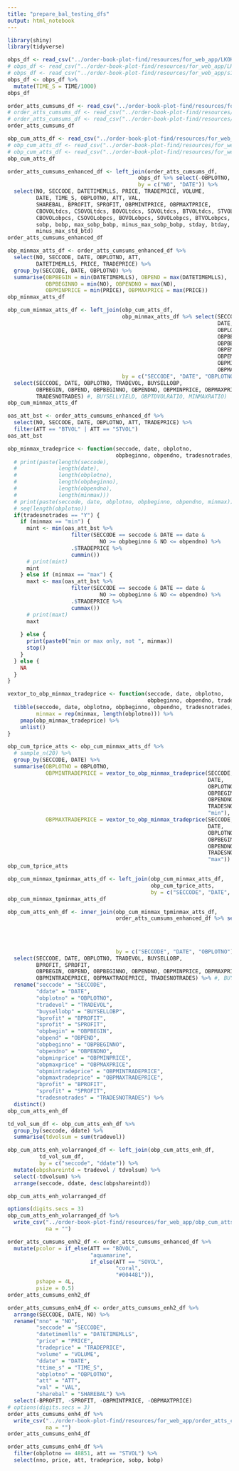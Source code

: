 ```yaml
---
title: "prepare_bal_testing_dfs"
output: html_notebook
---
```



```r
library(shiny)
library(tidyverse)
```
```r
obps_df <- read_csv("../order-book-plot-find/resources/for_web_app/LKOH-GMKN-2007-10-08-09_obps.csv")
# obps_df <- read_csv("../order-book-plot-find/resources/for_web_app/LKOH-2007-10-08_obps.csv")
# obps_df <- read_csv("../order-book-plot-find/resources/for_web_app/s1_s2_2007_obps.csv")
obps_df <- obps_df %>% 
  mutate(TIME_S = TIME/1000)
obps_df
```


```r
order_atts_cumsums_df <- read_csv("../order-book-plot-find/resources/for_web_app/LKOH-GMKN-2007-10-08-09_order_atts_cumsums.csv")
# order_atts_cumsums_df <- read_csv("../order-book-plot-find/resources/for_web_app/LKOH-2007-10-08_order_atts_cumsums.csv")
# order_atts_cumsums_df <- read_csv("../order-book-plot-find/resources/for_web_app/s1_s2_2007_order_atts_cumsums.csv")
order_atts_cumsums_df
```

```r
obp_cum_atts_df <- read_csv("../order-book-plot-find/resources/for_web_app/LKOH-GMKN-2007-10-08-09_obp_cum_atts.csv")
# obp_cum_atts_df <- read_csv("../order-book-plot-find/resources/for_web_app/LKOH-2007-10-08_obp_cum_atts.csv")
# obp_cum_atts_df <- read_csv("../order-book-plot-find/resources/for_web_app/s1_s2_2007_obp_cum_atts.csv")
obp_cum_atts_df
```

```r
order_atts_cumsums_enhanced_df <- left_join(order_atts_cumsums_df, 
                                         obps_df %>% select(-OBPLOTNO, -SECCODE), 
                                         by = c("NO", "DATE")) %>% 
  select(NO, SECCODE, DATETIMEMLLS, PRICE, TRADEPRICE, VOLUME, 
         DATE, TIME_S, OBPLOTNO, ATT, VAL, 
         SHAREBAL, BPROFIT, SPROFIT, OBPMINTPRICE, OBPMAXTPRICE,
         CBOVOLtdcs, CSOVOLtdcs, BOVOLtdcs, SOVOLtdcs, BTVOLtdcs, STVOLtdcs, 
         CBOVOLobpcs, CSOVOLobpcs, BOVOLobpcs, SOVOLobpcs, BTVOLobpcs, STVOLobpcs,
         sobp, bobp, max_sobp_bobp, minus_max_sobp_bobp, stday, btday, max_std_btd,
         minus_max_std_btd)
order_atts_cumsums_enhanced_df
```

```r
obp_minmax_atts_df <- order_atts_cumsums_enhanced_df %>% 
  select(NO, SECCODE, DATE, OBPLOTNO, ATT,
         DATETIMEMLLS, PRICE, TRADEPRICE) %>% 
  group_by(SECCODE, DATE, OBPLOTNO) %>% 
  summarise(OBPBEGIN = min(DATETIMEMLLS), OBPEND = max(DATETIMEMLLS), 
            OBPBEGINNO = min(NO), OBPENDNO = max(NO),
            OBPMINPRICE = min(PRICE), OBPMAXPRICE = max(PRICE))
obp_minmax_atts_df
```

```r
obp_cum_minmax_atts_df <- left_join(obp_cum_atts_df, 
                                    obp_minmax_atts_df %>% select(SECCODE,
                                                                  DATE,
                                                                  OBPLOTNO,
                                                                  OBPBEGIN,
                                                                  OBPBEGINNO,
                                                                  OBPENDNO,
                                                                  OBPEND,
                                                                  OBPMINPRICE,
                                                                  OBPMAXPRICE),
                                    by = c("SECCODE", "DATE", "OBPLOTNO")) %>% 
  select(SECCODE, DATE, OBPLOTNO, TRADEVOL, BUYSELLOBP,
         OBPBEGIN, OBPEND, OBPBEGINNO, OBPENDNO, OBPMINPRICE, OBPMAXPRICE,
         TRADESNOTRADES) #, BUYSELLYIELD, OBPTDVOLRATIO, MINMAXRATIO)
obp_cum_minmax_atts_df
```

```r
oas_att_bst <- order_atts_cumsums_enhanced_df %>% 
  select(NO, SECCODE, DATE, OBPLOTNO, ATT, TRADEPRICE) %>% 
  filter(ATT == "BTVOL" | ATT == "STVOL")
oas_att_bst
```

```r
obp_minmax_tradeprice <- function(seccode, date, obplotno, 
                                  obpbeginno, obpendno, tradesnotrades, minmax) {
  # print(paste(length(seccode),
  #             length(date),
  #             length(obplotno),
  #             length(obpbeginno),
  #             length(obpendno),
  #             length(minmax)))
  # print(paste(seccode, date, obplotno, obpbeginno, obpendno, minmax))
  # seq(length(obplotno))
  if(tradesnotrades == "Y") {
    if (minmax == "min") {
      mint <- min(oas_att_bst %>%
                    filter(SECCODE == seccode & DATE == date & 
                             NO >= obpbeginno & NO <= obpendno) %>% 
                    .$TRADEPRICE %>%
                    cummin())
      # print(mint)
      mint
    } else if (minmax == "max") {
      maxt <- max(oas_att_bst %>%
                    filter(SECCODE == seccode & DATE == date & 
                             NO >= obpbeginno & NO <= obpendno) %>% 
                    .$TRADEPRICE %>%
                    cummax())
      # print(maxt)
      maxt
      
    } else {
      print(paste0("min or max only, not ", minmax))
      stop()
    }
  } else {
    NA
  }
}
```

```r
vextor_to_obp_minmax_tradeprice <- function(seccode, date, obplotno, 
                                            obpbeginno, obpendno, tradesnotrades, minmax) {
  tibble(seccode, date, obplotno, obpbeginno, obpendno, tradesnotrades,
         minmax = rep(minmax, length(obplotno))) %>% 
    pmap(obp_minmax_tradeprice) %>% 
    unlist()
}
```

```r
obp_cum_tprice_atts <- obp_cum_minmax_atts_df %>% 
  # sample_n(20) %>% 
  group_by(SECCODE, DATE) %>% 
  summarise(OBPLOTNO = OBPLOTNO,
            OBPMINTRADEPRICE = vextor_to_obp_minmax_tradeprice(SECCODE,
                                                               DATE,
                                                               OBPLOTNO,
                                                               OBPBEGINNO,
                                                               OBPENDNO,
                                                               TRADESNOTRADES,
                                                               "min"),
            OBPMAXTRADEPRICE = vextor_to_obp_minmax_tradeprice(SECCODE,
                                                               DATE,
                                                               OBPLOTNO,
                                                               OBPBEGINNO,
                                                               OBPENDNO,
                                                               TRADESNOTRADES,
                                                               "max"))
obp_cum_tprice_atts
```

```r
obp_cum_minmax_tpminmax_atts_df <- left_join(obp_cum_minmax_atts_df,
                                             obp_cum_tprice_atts,
                                             by = c("SECCODE", "DATE", "OBPLOTNO"))
obp_cum_minmax_tpminmax_atts_df
```

```r
obp_cum_atts_enh_df <- inner_join(obp_cum_minmax_tpminmax_atts_df,
                                  order_atts_cumsums_enhanced_df %>% select(SECCODE,
                                                                            DATE,
                                                                            OBPLOTNO,
                                                                            BPROFIT,
                                                                            SPROFIT),
                                  by = c("SECCODE", "DATE", "OBPLOTNO")) %>% 
  select(SECCODE, DATE, OBPLOTNO, TRADEVOL, BUYSELLOBP,
         BPROFIT, SPROFIT,
         OBPBEGIN, OBPEND, OBPBEGINNO, OBPENDNO, OBPMINPRICE, OBPMAXPRICE,
         OBPMINTRADEPRICE, OBPMAXTRADEPRICE, TRADESNOTRADES) %>% #, BUYSELLYIELD, OBPTDVOLRATIO, MINMAXRATIO) %>% 
  rename("seccode" = "SECCODE",
         "ddate" = "DATE",
         "obplotno" = "OBPLOTNO",
         "tradevol" = "TRADEVOL",
         "buysellobp" = "BUYSELLOBP",
         "bprofit" = "BPROFIT",
         "sprofit" = "SPROFIT",
         "obpbegin" = "OBPBEGIN",
         "obpend" = "OBPEND",
         "obpbeginno" = "OBPBEGINNO",
         "obpendno" = "OBPENDNO",
         "obpminprice" = "OBPMINPRICE",
         "obpmaxprice" = "OBPMAXPRICE",
         "obpmintradeprice" = "OBPMINTRADEPRICE",
         "obpmaxtradeprice" = "OBPMAXTRADEPRICE",
         "bprofit" = "BPROFIT",
         "sprofit" = "SPROFIT",
         "tradesnotrades" = "TRADESNOTRADES") %>% 
  distinct()
obp_cum_atts_enh_df
```

```r
td_vol_sum_df <- obp_cum_atts_enh_df %>% 
  group_by(seccode, ddate) %>% 
  summarise(tdvolsum = sum(tradevol))

obp_cum_atts_enh_volarranged_df <- left_join(obp_cum_atts_enh_df,
          td_vol_sum_df,
          by = c("seccode", "ddate")) %>% 
  mutate(obpshareintd = tradevol / tdvolsum) %>% 
  select(-tdvolsum) %>% 
  arrange(seccode, ddate, desc(obpshareintd))

obp_cum_atts_enh_volarranged_df
```

```r
options(digits.secs = 3)
obp_cum_atts_enh_volarranged_df %>%
  write_csv("../order-book-plot-find/resources/for_web_app/obp_cum_atts_enh_df.csv",
            na = "")
```

```r
order_atts_cumsums_enh2_df <- order_atts_cumsums_enhanced_df %>% 
  mutate(pcolor = if_else(ATT == "BOVOL", 
                          "aquamarine", 
                          if_else(ATT == "SOVOL",
                                  "coral",
                                  "#004481")),
         pshape = 4L,
         psize = 0.5)
order_atts_cumsums_enh2_df
```

```r
order_atts_cumsums_enh4_df <- order_atts_cumsums_enh2_df %>% 
  arrange(SECCODE, DATE, NO) %>% 
  rename("nno" = "NO",
         "seccode" = "SECCODE",
         "datetimemlls" = "DATETIMEMLLS",
         "price" = "PRICE",
         "tradeprice" = "TRADEPRICE",
         "volume" = "VOLUME",
         "ddate" = "DATE",
         "ttime_s" = "TIME_S",
         "obplotno" = "OBPLOTNO",
         "att" = "ATT",
         "val" = "VAL",
         "sharebal" = "SHAREBAL") %>% 
  select(-BPROFIT, -SPROFIT, -OBPMINTPRICE, -OBPMAXTPRICE)
# options(digits.secs = 3)
order_atts_cumsums_enh4_df %>%
  write_csv("../order-book-plot-find/resources/for_web_app/order_atts_cumsums_enh4_df.csv",
            na = "")
order_atts_cumsums_enh4_df
```

```r
order_atts_cumsums_enh4_df %>% 
  filter(obplotno == 48851, att == "STVOL") %>% 
  select(nno, price, att, tradeprice, sobp, bobp)
```


